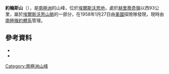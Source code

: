 {{coord|79|37|S|91|14|W|source:GNIS|display=title}}

'''約翰斯山'''（{{lang-en|Mount Johns}}），是[[南極洲|南極洲]]的山峰，位於[[埃爾斯沃思地|埃爾斯沃思地]]，處於[[赫里蒂奇嶺|赫里蒂奇嶺]]以西93公里，屬於[[埃爾斯沃思山脈|埃爾斯沃思山脈]]的一部分，在1958年1月27日由[[美國|美國]]探險隊發現，現時由[[南極條約體系|南極條約體系]]管理。

==參考資料==
*{{cite gnis | type = antarid | id = 7582| name = Johns, Mount | accessdate = 2012-07-26}}
*{{usgs-gazetteer|id=7582|name=Johns, Mount}}

{{DEFAULTSORT:Mount Johns}}
[[Category:南極洲山峰|Category:南極洲山峰]]


{{EllsworthLand-geo-stub}}